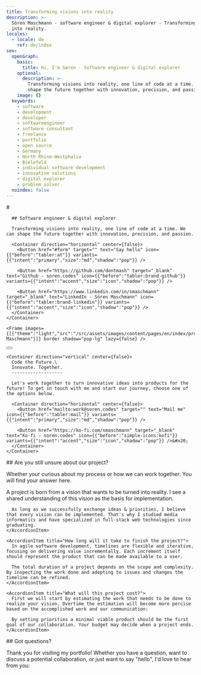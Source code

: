 ```yaml
---
title: Transforming visions into reality
description: >-
  Sören Maschmann - software engineer & digital explorer - Transforming visions
  into reality.
locales:
  - locale: de
    ref: de/index
seo:
  openGraph:
    basic:
      title: Hi, I'm Søren - Software engineer & digital explorer
    optional:
      description: >-
        Transforming visions into reality, one line of code at a time. We can
        shape the future together with innovation, precision, and passion.
    image: {}
  keywords:
    - software
    - development
    - developer
    - softwareengineer
    - software consultant
    - freelance
    - portfolio
    - open source
    - Germany
    - North Rhine-Westphalia
    - Bielefeld
    - individual software development
    - innovative solutions
    - digital explorer
    - problem solver
  noindex: false
---
```

<Section max={false} background={false}>
  <Grid kind="left">
    <Container direction="vertical" center={false}>
      # <Style color="primary" typography="heading-3">Hi, I'm Søren</Style>

      ## Software engineer & digital explorer

      Transforming visions into reality, one line of code at a time. We can shape the future together with innovation, precision, and passion.

      <Container direction="horizontal" center={false}>
        <Button href="#form" target="" text="Say hello" icon={{"before":"tabler:at"}} variants={{"intent":"primary","size":"md","shadow":"pop"}} />

        <Button href="https://github.com/dontmash" target="_blank" text="Github - soren.codes" icon={{"before":"tabler:brand-github"}} variants={{"intent":"accent","size":"icon","shadow":"pop"}} />

        <Button href="https://www.linkedin.com/in/smaschmann" target="_blank" text="LinkedIn - Sören Maschmann" icon={{"before":"tabler:brand-linkedin"}} variants={{"intent":"accent","size":"icon","shadow":"pop"}} />
      </Container>
    </Container>

    <Frame images={[{"theme":"light","src":"/src/assets/images/content/pages/en/index/profile.jpg","alt":"Sören Maschmann"}]} border shadow="pop-lg" lazy={false} />
  </Grid>

  <Container direction="horizontal" center>
    <Button href="#contact" target="" text="Go to contact" icon={{"before":"tabler:chevron-down"}} variants={{"intent":"accent","size":"icon","shadow":"none"}} />
  </Container>
</Section>

<Section id="contact" max={false} background>
  <Grid kind="right">
    <Frame images={[{"theme":"light","src":"/src/assets/images/content/pages/en/index/cover.png","alt":"A composition of shapes representing \"software\"-parts."},{"theme":"dark","src":"/src/assets/images/content/pages/en/index/cover_dark.png","alt":"A composition of shapes representing \"software\"-parts."}]} border={false} shadow="none" lazy />

    <Container direction="vertical" center={false}>
      Code the Future.\
      Innovate. Together.
      -------------------

      Let's work together to turn innovative ideas into products for the future! To get in touch with me and start our journey, choose one of the options below.

      <Container direction="horizontal" center={false}>
        <Button href="mailto:work@soren.codes" target="" text="Mail me" icon={{"before":"tabler:mail"}} variants={{"intent":"primary","size":"md","shadow":"pop"}} />

        <Button href="https://ko-fi.com/smaschmann" target="_blank" text="Ko-fi - soren.codes" icon={{"before":"simple-icons:kofi"}} variants={{"intent":"accent","size":"icon","shadow":"pop"}} />&#x20;
      </Container>
    </Container>
  </Grid>
</Section>

<Section id="faq" max background={false}>
  ## Are you still unsure about our project?

  Whether your curious about my process or how we can work together: You will find your answer here.

  <Accordion multiple={false}>
    <AccordionItem title="What do I consider a project?">
      A project is born from a vision that wants to be turned into reality. I see a shared understanding of this vision as the basis for implementation.

      As long as we successfully exchange ideas & priorities, I believe that every vision can be implemented. That's why I studied media informatics and have specialized in full-stack web technologies since graduating.
    </AccordionItem>

    <AccordionItem title="How long will it take to finish the project?">
      In agile software development, timelines are flexible and iterative, focusing on delivering value incrementally. Each increment itself should represent the product that can be made available to a user.

      The total duration of a project depends on the scope and complexity. By inspecting the work done and adepting to issues and changes the timeline can be refined.
    </AccordionItem>

    <AccordionItem title="What will this project cost?">
      First we will start by estimating the work that needs to be done to realize your vision. Overtime the estimation will become more percise based on the accomplished work and our communication:

      By setting priorities a minimal viable product should be the first goal of our collaboration. Your budget may decide when a project ends.
    </AccordionItem>
  </Accordion>
</Section>

<Section id="form" max background={false}>
  ## Got questions?

  Thank you for visiting my portfolio! Whether you have a question, want to discuss a potential collaboration, or just want to say "hello", I'd love to hear from you:

  <Form />
</Section>
